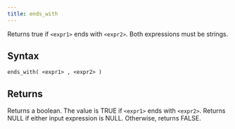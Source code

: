 ```yaml
---
title: ends_with
---
```


Returns true if `<expr1>` ends with `<expr2>`. Both expressions must be strings.

## Syntax

```scopeql
ends_with( <expr1> , <expr2> )
```

## Returns

Returns a boolean. The value is TRUE if `<expr1>` ends with `<expr2>`. Returns NULL if either input expression is NULL. Otherwise, returns FALSE.
